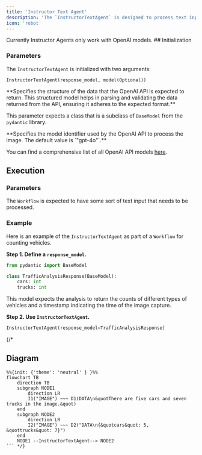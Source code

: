 ```yaml
---
title: 'Instructor Text Agent'
description: 'The `InstructorTextAgent` is designed to process text inputs and extract structured data.'
icon: 'robot'
---
```

<Info>
Currently Instructor Agents only work with OpenAI models.
</Info>
## Initialization

### Parameters

The `InstructorTextAgent` is initialized with two arguments: 

```
InstructorTextAgent(response_model, model(Optional))
```

<ResponseField name="response_model" type="BaseModel" required>
**Specifies the structure of the data that the OpenAI API is expected to return. This structured model helps in parsing and validating the data returned from the API, ensuring it adheres to the expected format.**

This parameter expects a class that is a subclass of `BaseModel` from the `pydantic` library. 
</ResponseField>

<ResponseField name="model" type="Optional[String]">
**Specifies the model identifier used by the OpenAI API to process the image. The default value is `"gpt-4o"`.**

You can find a comprehensive list of all OpenAI API models [here](https://platform.openai.com/docs/models).
</ResponseField>

## Execution

### Parameters
The `Workflow` is expected to have some sort of text input that needs to be processed.

### Example

Here is an example of the `InstructorTextAgent` as part of a `Workflow` for counting vehicles.

**Step 1. Define a `response_model`.**

```python example.py
from pydantic import BaseModel

class TrafficAnalysisResponse(BaseModel):
    cars: int
    trucks: int
```

This model expects the analysis to return the counts of different types of vehicles and a timestamp indicating the time of the image capture.

**Step 2. Use `InstructorTextAgent`.**

```python example.py
InstructorTextAgent(response_model=TrafficAnalysisResponse)
```
{/* 
## Diagram

```mermaid
%%{init: {'theme': 'neutral' } }%%
flowchart TB
    direction TB
    subgraph NODE1
        direction LR
        I1("IMAGE") ~~~ D1(DATA\n&quotThere are five cars and seven trucks in the image.&quot)
    end
    subgraph NODE2
        direction LR
        I2("IMAGE") ~~~ D2("DATA\n{&quotcars&quot: 5, &quottrucks&quot: 7}")
    end
    NODE1 --InstructorTextAgent--> NODE2
``` */}